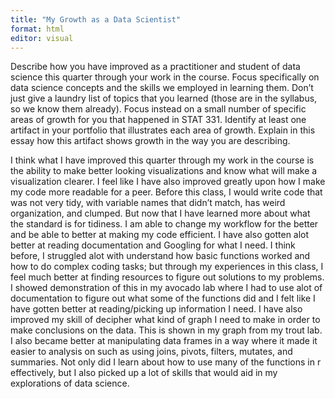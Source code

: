 ```yaml
---
title: "My Growth as a Data Scientist"
format: html
editor: visual
---
```


Describe how you have improved as a practitioner and student of data science this quarter through your work in the course. Focus specifically on data science concepts and the skills we employed in learning them. Don't just give a laundry list of topics that you learned (those are in the syllabus, so we know them already). Focus instead on a small number of specific areas of growth for you that happened in STAT 331. Identify at least one artifact in your portfolio that illustrates each area of growth. Explain in this essay how this artifact shows growth in the way you are describing.\

I think what I have improved this quarter through my work in the course is the ability to make better looking visualizations and know what will make a visualization clearer. I feel like I have also improved greatly upon how I make my code more readable for a peer. Before this class, I would write code that was not very tidy, with variable names that didn't match, has weird organization, and clumped. But now that I have learned more about what the standard is for tidiness. I am able to change my workflow for the better and be able to better at making my code efficient. I have also gotten alot better at reading documentation and Googling for what I need. I think before, I struggled alot with understand how basic functions worked and how to do complex coding tasks; but through my experiences in this class, I feel much better at finding resources to figure out solutions to my problems. I showed demonstration of this in my avocado lab where I had to use alot of documentation to figure out what some of the functions did and I felt like I have gotten better at reading/picking up information I need. I have also improved my skill of decipher what kind of graph I need to make in order to make conclusions on the data. This is shown in my graph from my trout lab. I also became better at manipulating data frames in a way where it made it easier to analysis on such as using joins, pivots, filters, mutates, and summaries. Not only did I learn about how to use many of the functions in r effectively, but I also picked up a lot of skills that would aid in my explorations of data science.
